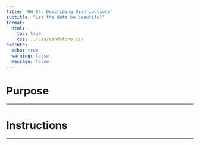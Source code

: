 ```yaml
---
title: "HW 04: Describing Distributions"
subtitle: "Let the data be beautiful"
format: 
  html: 
    toc: true
    css: ../css/sandstone.css
execute:
  echo: true
  warning: false
  message: false
---
```


# Purpose


----

# Instructions 


----

    